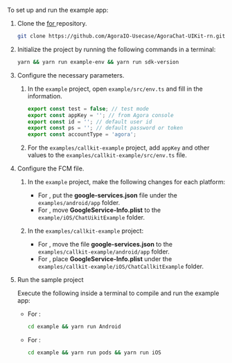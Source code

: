 <PlatformWrapper platform="react-native">

To set up and run the <Vpl k="NAME" /> <Vpd k="NAME"/> <Vg k="UIK" /> example app:

1. Clone the [<Vpd k="NAME"/> <Vg k="UIK" /> for <Vpl k="NAME" />](https://github.com/AgoraIO-Usecase/AgoraChat-UIKit-rn) repository.

    ```bash
    git clone https://github.com/AgoraIO-Usecase/AgoraChat-UIKit-rn.git
    ```

1. Initialize the project by running the following commands in a terminal:

    ```bash
    yarn && yarn run example-env && yarn run sdk-version
    ```

1. Configure the necessary parameters.

    1. In the `example` project, open `example/src/env.ts` and fill in the information.

        ```typescript
        export const test = false; // test mode 
        export const appKey = ''; // from Agora console
        export const id = ''; // default user id
        export const ps = ''; // default password or token
        export const accountType = 'agora';
        ```

    1. For the `examples/callkit-example` project, add `appKey` and other values to the `examples/callkit-example/src/env.ts` file.

1. Configure the FCM file.

    1. In the `example` project, make the following changes for each platform:

        - For <Vg k="AND" />, put the **google-services.json** file under the `examples/android/app` folder.
        - For <Vg k="IOS" />, move **GoogleService-Info.plist** to the `example/iOS/ChatUikitExample` folder.

    1. In the `examples/callkit-example` project:

        - For <Vg k="AND" />, move the file **google-services.json** to the `examples/callkit-example/android/app` folder.
        - For <Vg k="IOS" />, place **GoogleService-Info.plist** under the `examples/callkit-example/iOS/ChatCallkitExample` folder.

1. Run the sample project

    Execute the following inside a terminal to compile and run the <Vpl k="NAME" /> <Vpd k="NAME"/> <Vg k="UIK" /> example app:

    - For <Vg k="AND" />:
        ```bash
        cd example && yarn run Android
        ```
    - For <Vg k="IOS" />:
        ```bash
        cd example && yarn run pods && yarn run iOS
        ```

</PlatformWrapper>